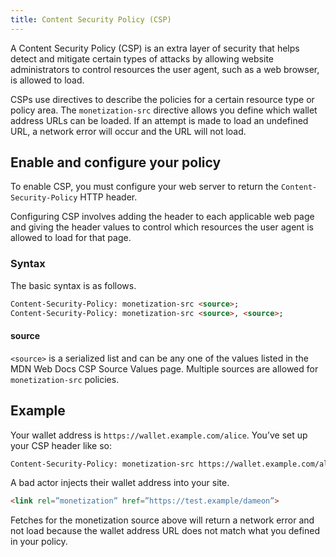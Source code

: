 ```yaml
---
title: Content Security Policy (CSP)
---
```



A Content Security Policy (CSP) is an extra layer of security that helps detect and mitigate certain types of attacks by allowing website administrators to control resources the user agent, such as a web browser, is allowed to load.

CSPs use directives to describe the policies for a certain resource type or policy area. The `monetization-src` directive allows you define which wallet address URLs can be loaded. If an attempt is made to load an undefined URL, a network error will occur and the URL will not load.

## Enable and configure your policy

To enable CSP, you must configure your web server to return the `Content-Security-Policy` HTTP header.

Configuring CSP involves adding the header to each applicable web page and giving the header values to control which resources the user agent is allowed to load for that page.

### Syntax

The basic syntax is as follows. 

```html
Content-Security-Policy: monetization-src <source>;
Content-Security-Policy: monetization-src <source>, <source>;
```

#### source
`<source>` is a serialized list and can be any one of the values listed in the <LinkOut href="https://developer.mozilla.org/en-US/docs/Web/HTTP/Headers/Content-Security-Policy/Sources#sources">MDN Web Docs CSP Source Values</LinkOut> page. Multiple sources are allowed for `monetization-src` policies.

## Example

Your wallet address is `https://wallet.example.com/alice`. You’ve set up your CSP header like so:

```html
Content-Security-Policy: monetization-src https://wallet.example.com/alice;
```

A bad actor injects their wallet address into your site. 

```html
<link rel=”monetization” href=”https://test.example/dameon”>
```

Fetches for the monetization source above will return a network error and not load because the wallet address URL does not match what you defined in your policy.